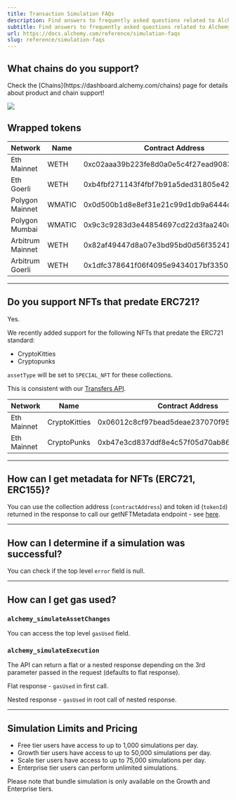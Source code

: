 ```yaml
---
title: Transaction Simulation FAQs
description: Find answers to frequently asked questions related to Alchemy's Transaction Simulation APIs
subtitle: Find answers to frequently asked questions related to Alchemy's Transaction Simulation APIs
url: https://docs.alchemy.com/reference/simulation-faqs
slug: reference/simulation-faqs
---
```


## What chains do you support?

<Info>
  Check the [Chains](https://dashboard.alchemy.com/chains) page for details about product and chain support!

  ![](523fb8a9a9d899921ee1046d0ff1b389967a9976d1c6112ebbbe071ddd1ef374-image.png)
</Info>

## Wrapped tokens

| Network          | Name   | Contract Address                           |
| ---------------- | ------ | ------------------------------------------ |
| Eth Mainnet      | WETH   | 0xc02aaa39b223fe8d0a0e5c4f27ead9083c756cc2 |
| Eth Goerli       | WETH   | 0xb4fbf271143f4fbf7b91a5ded31805e42b2208d6 |
| Polygon Mainnet  | WMATIC | 0x0d500b1d8e8ef31e21c99d1db9a6444d3adf1270 |
| Polygon Mumbai   | WMATIC | 0x9c3c9283d3e44854697cd22d3faa240cfb032889 |
| Arbitrum Mainnet | WETH   | 0x82af49447d8a07e3bd95bd0d56f35241523fbab1 |
| Arbitrum Goerli  | WETH   | 0x1dfc378641f06f4095e9434017bf335018550c55 |

***

## Do you support NFTs that predate ERC721?

Yes.

We recently added support for the following NFTs that predate the ERC721 standard:

* CryptoKitties
* Cryptopunks

`assetType` will be set to `SPECIAL_NFT` for these collections.

This is consistent with our [Transfers API](/reference/transfers-api-quickstart#6-special-nft-transfers).

| Network     | Name          | Contract Address                           |
| ----------- | ------------- | ------------------------------------------ |
| Eth Mainnet | CryptoKitties | 0x06012c8cf97bead5deae237070f9587f8e7a266d |
| Eth Mainnet | CryptoPunks   | 0xb47e3cd837ddf8e4c57f05d70ab865de6e193bbb |

***

## How can I get metadata for NFTs (ERC721, ERC155)?

You can use the collection address (`contractAddress`) and token id (`tokenId`) returned in the response to call our getNFTMetadata endpoint - see [here](/reference/getnftmetadata).

***

## How can I determine if a simulation was successful?

You can check if the top level `error` field is null.

***

## How can I get gas used?

### `alchemy_simulateAssetChanges`

You can access the top level `gasUsed` field.

### `alchemy_simulateExecution`

The API can return a flat or a nested response depending on the 3rd parameter passed in the request (defaults to flat response).

Flat response - `gasUsed` in first call.

Nested response - `gasUsed` in root call of nested response.

***

## Simulation Limits and Pricing

* Free tier users have access to up to 1,000 simulations per day.
* Growth tier users have access to up to 50,000 simulations per day.
* Scale tier users have access to up to 75,000 simulations per day.
* Enterprise tier users can perform unlimited simulations.

Please note that bundle simulation is only available on the Growth and Enterprise tiers.
